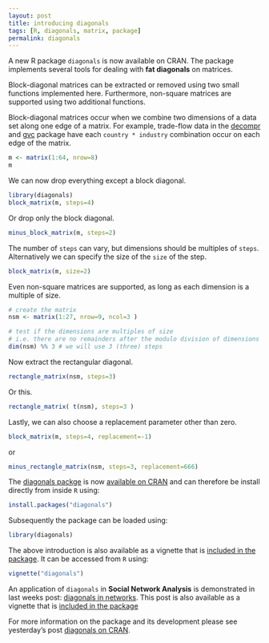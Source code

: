 ```yaml
---
layout: post
title: introducing diagonals
tags: [R, diagonals, matrix, package]
permalink: diagonals
---
```


A new R package `diagonals` is now available on CRAN. The package implements several tools for dealing with **fat diagonals** on matrices.

Block-diagonal matrices can be extracted or removed using two small
functions implemented here.
Furthermore, non-square matrices are
supported using two additional functions.

Block-diagonal matrices occur when we combine two dimensions of a data
set along one edge of a matrix. For example, trade-flow data in the
[decompr](http://cran.r-project.org/web/packages/decompr/index.html) and
[gvc](http://cran.r-project.org/web/packages/gvc/index.html) package
have each `country * industry` combination occur on each edge of the matrix.

```r
m <- matrix(1:64, nrow=8)
m
```

We can now drop everything except a block diagonal.

```r
library(diagonals)
block_matrix(m, steps=4)
```

Or drop only the block diagonal.

```r
minus_block_matrix(m, steps=2)
```

The number of `steps` can vary, but dimensions should be multiples of
`steps`. Alternatively we can specify the size of the `size` of the
step.

```r
block_matrix(m, size=2)
```

Even non-square matrices are supported, as long as each dimension is a
multiple of size.

```r
# create the matrix
nsm <- matrix(1:27, nrow=9, ncol=3 )

# test if the dimensions are multiples of size
# i.e. there are no remainders after the modulo division of dimensions by steps
dim(nsm) %% 3 # we will use 3 (three) steps
```

Now extract the rectangular diagonal.

```r
rectangle_matrix(nsm, steps=3)
```

Or this.

```r
rectangle_matrix( t(nsm), steps=3 )
```

Lastly, we can also choose a replacement parameter other than zero.

```r
block_matrix(m, steps=4, replacement=-1)
```

or

```r
minus_rectangle_matrix(nsm, steps=3, replacement=666)
```

The [diagonals packge](http://cran.r-project.org/?package=diagonals) is now [available on CRAN](/diagonals-cran) and can therefore be install directly from inside `R` using:

```r
install.packages("diagonals")
```

Subsequently the package can be loaded using:

```r
library(diagonals)
```

The above introduction is also available as a vignette that is [included in the package](http://cran.r-project.org/web/packages/diagonals/vignettes/diagonals.html).
It can be accessed from `R` using:

```r
vignette("diagonals")
```

An application of `diagonals` in **Social Network Analysis** is demonstrated in last weeks post: [diagonals in networks](/diagonals-network). This post is also available as a vignette that is [included in the package](http://cran.r-project.org/web/packages/diagonals/vignettes/network.html)

For more information on the package and its development please see yesterday's post [diagonals on CRAN](/diagonals-cran).
